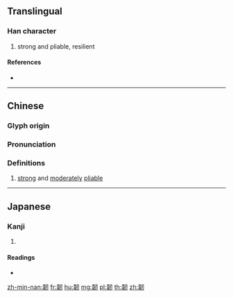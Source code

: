 {{character info/new}}
{{also|韧}}
==Translingual==

===Han character===
{{Han char|rn=178|rad=韋|as=03|sn=12|four=47547|canj=DQSHI|ids=⿰韋刃}}

# strong and pliable, resilient

====References====
* {{Han ref|kx=1393.100|dkj=43109|dj=1908.060|hdz=74503.070|uh=97CC|ud=38860|bh=B6B4|bd=46772}}

----

==Chinese==
{{zh-forms|s=韧}}

===Glyph origin===
{{Han etym}}

===Pronunciation===
{{zh-pron
|m=rèn
|c=ngan6,jan6
|h=pfs=ngiun
|md=
|mn=qz,xm:līm/zz:jīm/qz,xm:līn/zz:jīn/qz,tp,xm:lūn/kh,zz:jūn/lk:lǔn
|mn_note=līm/jīm/līn/jīn - literary; lūn/jūn/lǔn - vernacular
|w=
|mc=y
|oc=y
|cat=
}}

===Definitions===
{{zh-hanzi}}

# [[strong]] and [[moderately]] [[pliable]]
#: {{zh-x|我 覺{gok3}得 呢{nei1} 塊 肉 韌{ngan6} 咗啲。|I think this piece of meat is a bit too tough.|C}}

----

==Japanese==

===Kanji===
{{ja-kanji|grade=|rs=韋03}}

# {{defn|lang=ja|sort=韋03}}

====Readings====
* {{ja-readings|on=[[じん]] (jin), [[にん]] (nin)|kun=[[しなやか]] (shinayaka)}}

[[zh-min-nan:韌]]
[[fr:韌]]
[[hu:韌]]
[[mg:韌]]
[[pl:韌]]
[[th:韌]]
[[zh:韌]]